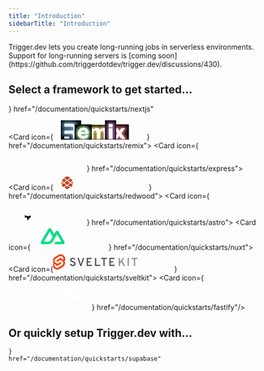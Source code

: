 ```yaml
---
title: "Introduction"
sidebarTitle: "Introduction"
---
```


<Info>
  Trigger.dev lets you create long-running jobs in serverless environments. Support for long-running
  servers is [coming soon](https://github.com/triggerdotdev/trigger.dev/discussions/430).
</Info>

## Select a framework to get started…

<CardGroup cols={3}>
  <Card
    icon={
      <svg width="160" height="38" viewBox="-26 -7 220 45" fill="none" xmlns="http://www.w3.org/2000/svg">
<g clipPath="url(#clip0_5291_19580)">
<path d="M122.318 0.0154419H154.367V5.93096H141.653V37.0517H135.296V5.93096H122.318V0.0154419Z" fill="white"/>
<path d="M69.608 0.0154419V5.93096H43.9181V15.4472H64.5779V21.3627H43.9181V31.1362H69.608V37.0517H37.5612L37.5586 0.0154419H69.608Z" fill="white"/>
<path d="M85.6114 0.0308914H77.2921L107.09 37.0672H115.433L100.533 18.5618L115.41 0.0591477L107.09 0.0720044L96.3674 13.3889L85.6114 0.0308914Z" fill="white"/>
<path d="M94.1482 26.4861L89.9821 21.3061L77.2683 37.0954H85.6114L94.1482 26.4861Z" fill="white"/>
<path fillRule="evenodd" clipRule="evenodd" d="M37.784 37.0517L7.94614 0H0V37.0363H6.35692V7.91648L29.7981 37.0517H37.784Z" fill="white"/>
<path d="M155.796 36.8255C155.331 36.8255 154.935 36.6642 154.603 36.3417C154.271 36.0191 154.107 35.6286 154.112 35.166C154.107 34.7161 154.271 34.3298 154.603 34.0073C154.935 33.6847 155.331 33.5234 155.796 33.5234C156.244 33.5234 156.636 33.6847 156.967 34.0073C157.304 34.3298 157.471 34.7161 157.476 35.166C157.471 35.4716 157.394 35.7517 157.239 36.0021C157.079 36.2568 156.877 36.4563 156.623 36.6006C156.373 36.7491 156.097 36.8255 155.796 36.8255Z" fill="white"/>
<path d="M166.646 21.2232H169.463V32.0761C169.459 33.0735 169.243 33.9266 168.821 34.6439C168.395 35.3612 167.805 35.9087 167.047 36.2949C166.293 36.6769 165.41 36.8722 164.406 36.8722C163.489 36.8722 162.666 36.7066 161.934 36.3841C161.202 36.0615 160.62 35.5777 160.194 34.941C159.763 34.3043 159.552 33.5107 159.552 32.5599H162.373C162.378 32.9759 162.472 33.3366 162.653 33.638C162.834 33.9393 163.084 34.1685 163.403 34.3298C163.725 34.4911 164.096 34.5717 164.514 34.5717C164.966 34.5717 165.354 34.4783 165.668 34.2873C165.982 34.1006 166.224 33.8205 166.392 33.447C166.555 33.0777 166.642 32.6193 166.646 32.0761V21.2232Z" fill="white"/>
<path d="M181.054 25.4676C180.985 24.8097 180.683 24.2961 180.158 23.9311C179.628 23.5619 178.943 23.3793 178.103 23.3793C177.513 23.3793 177.005 23.4685 176.583 23.6425C176.161 23.8208 175.833 24.0584 175.609 24.3598C175.386 24.6611 175.274 25.0049 175.265 25.3912C175.265 25.7138 175.342 25.9939 175.493 26.2273C175.644 26.465 175.846 26.6645 176.109 26.8258C176.367 26.9913 176.656 27.1271 176.971 27.2375C177.289 27.3478 177.608 27.4412 177.927 27.5176L179.395 27.8784C179.986 28.0142 180.559 28.1967 181.105 28.4301C181.652 28.6594 182.148 28.9522 182.583 29.3045C183.018 29.6568 183.363 30.0812 183.617 30.5778C183.871 31.0744 184 31.6558 184 32.3265C184 33.2305 183.767 34.0242 183.298 34.7118C182.828 35.3951 182.152 35.9299 181.265 36.3162C180.382 36.6982 179.314 36.8934 178.056 36.8934C176.841 36.8934 175.782 36.7067 174.89 36.3332C173.994 35.9639 173.296 35.4206 172.792 34.7075C172.288 33.9945 172.017 33.1244 171.978 32.1015H174.77C174.808 32.6363 174.981 33.082 175.274 33.4427C175.571 33.7993 175.958 34.0624 176.432 34.2407C176.91 34.4147 177.444 34.5038 178.034 34.5038C178.65 34.5038 179.193 34.4104 179.662 34.2279C180.128 34.0454 180.494 33.7908 180.757 33.4597C181.024 33.1329 181.157 32.7467 181.162 32.3053C181.157 31.902 181.036 31.5667 180.804 31.3035C180.567 31.0404 180.24 30.8197 179.822 30.6415C179.4 30.4632 178.909 30.3019 178.349 30.1618L176.566 29.7119C175.278 29.3851 174.257 28.8886 173.512 28.2222C172.762 27.5558 172.392 26.673 172.392 25.5652C172.392 24.6569 172.641 23.859 173.146 23.1756C173.645 22.4923 174.33 21.9618 175.196 21.584C176.066 21.202 177.048 21.0152 178.142 21.0152C179.253 21.0152 180.227 21.202 181.067 21.584C181.906 21.9618 182.566 22.4881 183.044 23.1586C183.522 23.8293 183.772 24.5975 183.785 25.4676H181.054Z" fill="white"/>
</g>
<defs>
<clipPath id="clip0_5291_19580">
<rect width="184" height="37.3604" fill="white"/>
</clipPath>
</defs>
</svg>}
    href="/documentation/quickstarts/nextjs"

> </Card>

  <Card icon={<svg width="180" height="38" viewBox="22 0 184 58" fill="none" xmlns="http://www.w3.org/2000/svg">
<g filter="url(#filter0_d_5334_22407)">
<path fillRule="evenodd" clipRule="evenodd" d="M47.4777 45.058C47.8835 50.3106 47.8835 52.7727 47.8835 55.4603H35.8237C35.8237 54.8748 35.8341 54.3393 35.8445 53.7962C35.8771 52.1081 35.9111 50.3479 35.6397 46.7928C35.2811 41.5885 33.0571 40.4319 28.9676 40.4319H25.3444H10V30.9627H29.5415C34.7071 30.9627 37.2898 29.379 37.2898 25.1865C37.2898 21.5001 34.7071 19.2659 29.5415 19.2659H10V10H31.6937C43.3882 10 49.1997 15.5659 49.1997 24.457C49.1997 31.1071 45.1102 35.4441 39.5857 36.167C44.2492 37.1068 46.9754 39.7813 47.4777 45.058Z" fill="#E5F3FF"/>
</g>
<path d="M10 55.4604V48.4012H22.7516C24.8815 48.4012 25.3439 49.9932 25.3439 50.9423V55.4604H10Z" fill="#E5F3FF"/>
<g filter="url(#filter1_d_5334_22407)">
<path d="M192.998 23.7133H181.045L175.606 31.3573L170.309 23.7133H157.498L169.021 39.5059L156.496 55.8753H168.448L174.819 47.1497L181.188 55.8753H194L181.403 39.0011L192.998 23.7133Z" fill="#FFF1F1"/>
</g>
<g filter="url(#filter2_d_5334_22407)">
<path d="M117.711 29.0434C116.351 25.2935 113.416 22.6975 107.762 22.6975C102.966 22.6975 99.5309 24.861 97.8132 28.3943V23.5629H86.2185V55.7246H97.8132V39.9322C97.8132 35.1008 99.1731 31.9279 102.966 31.9279C106.474 31.9279 107.333 34.2354 107.333 38.6343V55.7246H118.927V39.9322C118.927 35.1008 120.215 31.9279 124.08 31.9279C127.588 31.9279 128.375 34.2354 128.375 38.6343V55.7246H139.97V35.5335C139.97 28.827 137.393 22.6975 128.59 22.6975C123.222 22.6975 119.428 25.4377 117.711 29.0434Z" fill="#FFFAEA"/>
</g>
<g filter="url(#filter3_d_5334_22407)">
<path d="M74.1446 43.2432C73.071 45.7671 71.067 46.8487 67.9178 46.8487C64.4107 46.8487 61.5477 44.9738 61.2614 41.0076H83.6637V37.7628C83.6637 29.0372 78.0096 21.6817 67.345 21.6817C57.3964 21.6817 49.9529 28.9651 49.9529 39.1328C49.9529 49.3725 57.2534 55.5742 67.4883 55.5742C75.934 55.5742 81.803 51.464 83.4491 44.1084L74.1446 43.2432ZM61.4047 35.3829C61.8339 32.3542 63.4803 30.0466 67.202 30.0466C70.6375 30.0466 72.4983 32.4984 72.6415 35.3829H61.4047Z" fill="#F1FFF0"/>
</g>
<g filter="url(#filter4_d_5334_22407)">
<path d="M143.762 23.7765V55.9383H155.357V23.7765H143.762ZM143.691 20.7478H155.429V10.5078H143.691V20.7478Z" fill="white"/>
</g>
<defs>
<filter id="filter0_d_5334_22407" x="0" y="0" width="59.1997" height="65.4604" filterUnits="userSpaceOnUse" colorInterpolationFilters="sRGB">
<feFlood floodOpacity="0" result="BackgroundImageFix"/>
<feColorMatrix in="SourceAlpha" type="matrix" values="0 0 0 0 0 0 0 0 0 0 0 0 0 0 0 0 0 0 127 0" result="hardAlpha"/>
<feOffset/>
<feGaussianBlur stdDeviation="5"/>
<feComposite in2="hardAlpha" operator="out"/>
<feColorMatrix type="matrix" values="0 0 0 0 0.203922 0 0 0 0 0.45098 0 0 0 0 0.74902 0 0 0 1 0"/>
<feBlend mode="normal" in2="BackgroundImageFix" result="effect1_dropShadow_5334_22407"/>
<feBlend mode="normal" in="SourceGraphic" in2="effect1_dropShadow_5334_22407" result="shape"/>
</filter>
<filter id="filter1_d_5334_22407" x="146.496" y="13.7133" width="57.5044" height="52.162" filterUnits="userSpaceOnUse" colorInterpolationFilters="sRGB">
<feFlood floodOpacity="0" result="BackgroundImageFix"/>
<feColorMatrix in="SourceAlpha" type="matrix" values="0 0 0 0 0 0 0 0 0 0 0 0 0 0 0 0 0 0 127 0" result="hardAlpha"/>
<feOffset/>
<feGaussianBlur stdDeviation="5"/>
<feComposite in2="hardAlpha" operator="out"/>
<feColorMatrix type="matrix" values="0 0 0 0 0.882353 0 0 0 0 0.180392 0 0 0 0 0.227451 0 0 0 1 0"/>
<feBlend mode="normal" in2="BackgroundImageFix" result="effect1_dropShadow_5334_22407"/>
<feBlend mode="normal" in="SourceGraphic" in2="effect1_dropShadow_5334_22407" result="shape"/>
</filter>
<filter id="filter2_d_5334_22407" x="78.2185" y="14.6975" width="69.7512" height="49.0271" filterUnits="userSpaceOnUse" colorInterpolationFilters="sRGB">
<feFlood floodOpacity="0" result="BackgroundImageFix"/>
<feColorMatrix in="SourceAlpha" type="matrix" values="0 0 0 0 0 0 0 0 0 0 0 0 0 0 0 0 0 0 127 0" result="hardAlpha"/>
<feOffset/>
<feGaussianBlur stdDeviation="4"/>
<feComposite in2="hardAlpha" operator="out"/>
<feColorMatrix type="matrix" values="0 0 0 0 0.937255 0 0 0 0 0.72549 0 0 0 0 0.117647 0 0 0 1 0"/>
<feBlend mode="normal" in2="BackgroundImageFix" result="effect1_dropShadow_5334_22407"/>
<feBlend mode="normal" in="SourceGraphic" in2="effect1_dropShadow_5334_22407" result="shape"/>
</filter>
<filter id="filter3_d_5334_22407" x="41.9529" y="13.6817" width="49.7108" height="49.8926" filterUnits="userSpaceOnUse" colorInterpolationFilters="sRGB">
<feFlood floodOpacity="0" result="BackgroundImageFix"/>
<feColorMatrix in="SourceAlpha" type="matrix" values="0 0 0 0 0 0 0 0 0 0 0 0 0 0 0 0 0 0 127 0" result="hardAlpha"/>
<feOffset/>
<feGaussianBlur stdDeviation="4"/>
<feComposite in2="hardAlpha" operator="out"/>
<feColorMatrix type="matrix" values="0 0 0 0 0.384314 0 0 0 0 0.788235 0 0 0 0 0.372549 0 0 0 1 0"/>
<feBlend mode="normal" in2="BackgroundImageFix" result="effect1_dropShadow_5334_22407"/>
<feBlend mode="normal" in="SourceGraphic" in2="effect1_dropShadow_5334_22407" result="shape"/>
</filter>
<filter id="filter4_d_5334_22407" x="133.691" y="0.507791" width="31.738" height="65.4305" filterUnits="userSpaceOnUse" colorInterpolationFilters="sRGB">
<feFlood floodOpacity="0" result="BackgroundImageFix"/>
<feColorMatrix in="SourceAlpha" type="matrix" values="0 0 0 0 0 0 0 0 0 0 0 0 0 0 0 0 0 0 127 0" result="hardAlpha"/>
<feOffset/>
<feGaussianBlur stdDeviation="5"/>
<feComposite in2="hardAlpha" operator="out"/>
<feColorMatrix type="matrix" values="0 0 0 0 0.596078 0 0 0 0 0.192157 0 0 0 0 0.556863 0 0 0 1 0"/>
<feBlend mode="normal" in2="BackgroundImageFix" result="effect1_dropShadow_5334_22407"/>
<feBlend mode="normal" in="SourceGraphic" in2="effect1_dropShadow_5334_22407" result="shape"/>
</filter>
</defs>
</svg>
} href="/documentation/quickstarts/remix">
  </Card>
  <Card icon={<svg width="150" height="42" viewBox="-30 0 220 30" fill="none" xmlns="http://www.w3.org/2000/svg">
<g clipPath="url(#clip0_5334_22417)">
<path d="M57.283 41.2316V1.22898H59.4528V7.52144C59.709 7.24242 59.9457 6.94604 60.1611 6.63442C61.9733 2.87457 65.7956 0.501664 69.9686 0.548532C74.9158 0.400984 78.936 2.23231 81.2985 6.63442C82.8019 9.3692 83.6291 12.424 83.7113 15.5436C83.7934 18.6633 83.128 21.7574 81.7706 24.5675C79.5696 29.5008 74.1329 31.9535 68.3126 31.0526C66.5013 30.8986 64.7573 30.2934 63.24 29.2922C61.7227 28.291 60.4804 26.9256 59.6264 25.3208V41.2299L57.283 41.2316ZM59.4528 15.3796L59.9389 20.0768C60.7964 25.4233 63.9574 28.5825 68.9201 29.1762C71.2507 29.5593 73.642 29.1224 75.6865 27.9398C77.731 26.7573 79.3021 24.9023 80.132 22.691C82.0623 18.091 81.9199 12.8835 79.7501 8.3911C78.8644 6.4089 77.3575 4.76886 75.4572 3.71882C73.557 2.66879 71.3665 2.26581 69.217 2.5708C67.1993 2.71758 65.2774 3.48911 63.7183 4.77821C62.1592 6.06732 61.0402 7.80999 60.5169 9.76415C60.0548 11.6134 59.6995 13.4878 59.4528 15.3779V15.3796ZM128.015 20.8163C127.686 23.6329 126.346 26.234 124.242 28.1361C122.139 30.0381 119.417 31.1115 116.581 31.1568C107.482 31.615 103.212 25.5725 102.533 18.5996C102.061 14.813 102.676 10.9702 104.305 7.5197C105.44 5.15268 107.298 3.2082 109.611 1.96795C111.924 0.727698 114.572 0.256089 117.172 0.621437C119.642 0.831463 121.985 1.81326 123.867 3.42787C125.749 5.04248 127.076 7.20813 127.66 9.61834C128.122 11.8139 128.462 14.0334 128.678 16.2666H104.781C104.338 22.5886 107.735 27.6712 112.551 28.8967C118.548 30.3722 123.674 27.7736 125.535 22.0713C125.948 20.608 126.701 20.4014 128.031 20.8163H128.015ZM104.764 14.2426H126.139C126.005 7.50755 121.811 2.61246 116.123 2.55691C109.7 2.45276 105.043 7.1517 104.764 14.2426ZM132.433 20.9639H134.528C134.605 22.5074 135.107 23.9998 135.977 25.2769C136.847 26.554 138.053 27.5663 139.462 28.2023C141.23 28.9983 143.156 29.3851 145.094 29.334C147.033 29.2829 148.935 28.7952 150.66 27.9072C151.599 27.4841 152.387 26.7825 152.915 25.8975C153.443 25.0124 153.687 23.9865 153.614 22.9583C153.668 21.9668 153.397 20.9846 152.843 20.1608C152.288 19.3369 151.48 18.7163 150.542 18.3931C148.236 17.5356 145.785 17.0634 143.437 16.31C140.993 15.6143 138.603 14.7405 136.287 13.6959C132.503 11.8489 132.268 4.65555 136.552 2.37812C138.746 1.1403 141.215 0.471475 143.733 0.432664C146.251 0.393854 148.74 0.986293 150.97 2.15593C153.737 3.68348 155.266 6.76808 154.812 9.89781H153.015C153.015 9.81102 152.852 9.73464 152.852 9.64612C152.63 3.91781 147.814 2.12642 142.645 2.62981C141.083 2.8034 139.602 3.27555 138.214 3.97336C137.379 4.35459 136.683 4.98585 136.223 5.7798C135.763 6.57375 135.56 7.49112 135.644 8.40498C135.646 9.31953 135.931 10.2111 136.46 10.9571C136.989 11.7031 137.736 12.2669 138.599 12.571C140.855 13.399 143.251 13.9302 145.586 14.5794L151.227 16.0549C152.509 16.4758 153.634 17.2759 154.451 18.3496C155.269 19.4233 155.742 20.7198 155.806 22.0679C156.258 25.0969 154.713 28.0739 151.981 29.4539C147.047 32.2451 138.922 31.5074 135.302 27.9784C133.45 26.1159 132.418 23.5867 132.438 20.9621L132.433 20.9639ZM182.391 9.89955H180.426C180.426 9.63396 180.322 9.37879 180.292 9.1757C180.261 7.70278 179.724 6.28543 178.772 5.16127C177.82 4.03711 176.51 3.2745 175.062 3.00129C172.331 2.21802 169.418 2.35837 166.775 3.40053C165.73 3.69961 164.81 4.32893 164.152 5.19438C163.495 6.05983 163.135 7.11492 163.126 8.20189C163.089 9.26919 163.421 10.3167 164.067 11.1672C164.713 12.0177 165.633 12.6191 166.671 12.8696L175.652 15.1748C176.624 15.4077 177.58 15.6987 178.516 16.0462C181.381 17.0877 183.325 19.747 183.412 22.7865C183.454 24.2743 183.046 25.7402 182.241 26.9918C181.435 28.2434 180.27 29.2221 178.898 29.7993C176.814 30.7462 174.554 31.2472 172.265 31.2702C169.976 31.2933 167.707 30.8378 165.603 29.933C163.874 29.1872 162.414 27.9294 161.421 26.3289C160.428 24.7284 159.949 22.8621 160.049 20.9812H161.969C162.691 24.4616 165.081 27.3605 168.36 28.7318C171.639 30.1031 175.383 29.7663 178.365 27.8361C179.26 27.3708 180.003 26.6588 180.506 25.7845C181.008 24.9102 181.25 23.9102 181.202 22.9028C181.246 21.9105 180.966 20.9308 180.403 20.1123C179.841 19.2937 179.027 18.681 178.084 18.367C175.779 17.5095 173.328 17.053 170.979 16.284C168.522 15.5989 166.118 14.7351 163.786 13.6993C160.092 11.8819 159.797 4.74755 164.008 2.47185C166.229 1.18209 168.746 0.489192 171.314 0.460598C173.882 0.432004 176.413 1.06869 178.662 2.30868C179.949 3.07637 180.984 4.20152 181.642 5.54711C182.301 6.8927 182.553 8.40067 182.37 9.8874L182.391 9.89955ZM53.7124 30.4346C52.9389 30.7271 52.0851 30.7263 51.3122 30.4325C50.5392 30.1386 49.9006 29.5719 49.5168 28.8394L41.8791 18.2768L40.7716 16.8013L31.9084 28.855C31.5471 29.556 30.9431 30.1015 30.209 30.3897C29.4749 30.6778 28.661 30.6889 27.9194 30.4208L39.3378 15.1019L28.7144 1.26023C30.2906 0.690871 32.0472 1.30883 32.9239 2.7357L40.8393 13.4285L48.8017 2.77736C49.1656 2.08838 49.7701 1.55719 50.5001 1.28482C51.2302 1.01245 52.0349 1.01791 52.7611 1.30016L48.6385 6.76981L43.0543 14.0378C42.8993 14.1762 42.7753 14.3458 42.6904 14.5355C42.6055 14.7251 42.5616 14.9306 42.5616 15.1383C42.5616 15.3461 42.6055 15.5516 42.6904 15.7412C42.7753 15.9309 42.8993 16.1005 43.0543 16.2389L53.6898 30.4346H53.7124ZM102.195 1.11268V3.1957C100.701 3.0977 99.2025 3.31407 97.7972 3.83084C96.3919 4.3476 95.1106 5.15329 94.0359 6.19589C92.9613 7.23848 92.1172 8.49483 91.5581 9.88383C90.999 11.2728 90.7374 12.7636 90.7901 14.26C90.7901 19.125 90.7901 23.99 90.7901 28.855V30.5093H88.6776V1.24287H90.7606V7.24023C93.3158 2.86589 97.2596 1.24287 102.209 1.12483L102.195 1.11268ZM0.578042 14.9109L1.50846 10.3162C4.06363 1.23072 14.4787 -2.54996 21.6443 3.07767C25.8399 6.37231 26.8866 11.04 26.6817 16.2996H3.04468C2.6628 25.694 9.44129 31.3668 18.1119 28.4714C20.9691 27.4299 23.1198 25.0552 23.828 22.1043C24.2863 20.6288 25.0431 20.3754 26.4283 20.8024C26.1973 22.601 25.5615 24.3238 24.5687 25.8412C23.5759 27.3586 22.252 28.6312 20.6965 29.5632C18.1267 30.9687 15.1783 31.5255 12.2729 31.1542C9.36751 30.7829 6.65392 29.5024 4.52015 27.4959C2.40936 25.1229 1.13525 22.1234 0.887023 18.9555C0.887023 18.4347 0.713438 17.9487 0.591929 17.48C0.580356 16.604 0.57457 15.7476 0.57457 14.9109H0.578042ZM3.07419 14.2756H24.4494C24.3158 7.46589 20.0178 2.63502 14.286 2.58989C7.90506 2.5031 3.33978 7.22808 3.05857 14.2461L3.07419 14.2756Z" fill="white"/>
</g>
<defs>
<clipPath id="clip0_5334_22417">
<rect width="184" height="41.6604" fill="white"/>
</clipPath>
</defs>
</svg>
} href="/documentation/quickstarts/express">
  </Card>
  <Card icon={<svg width="184" height="34" viewBox="0 -6 184 40" fill="none" xmlns="http://www.w3.org/2000/svg">
<g clipPath="url(#clip0_5336_22419)">
<path fillRule="evenodd" clipRule="evenodd" d="M14.2919 1.20543C13.0487 1.83372 10.4288 3.0562 9.00971 4.03185C7.59067 5.0075 7.76659 5.91672 7.14548 6.54502C6.52437 7.17331 4.65924 8.74314 3.41701 9.68469C2.17389 10.6271 2.48445 13.1403 2.17389 14.0827C1.86333 15.0243 1.24222 17.2224 0.931665 18.1648C0.620212 19.1073 1.55278 20.3639 2.17389 21.6205C2.7959 22.8761 4.34868 26.3309 4.97069 27.5865C5.5918 28.8431 7.45693 28.2148 9.00971 29.4714C10.5625 30.728 12.7382 32.2987 14.2919 33.2403C15.8446 34.1827 16.4667 34.1827 18.0203 33.2403C19.5731 32.2978 21.7488 30.7271 23.3025 29.4705C24.8553 28.2148 26.7204 28.8431 27.3415 27.5865C27.9626 26.33 29.5163 22.8761 30.1383 21.6196C30.7594 20.363 31.6911 19.1064 31.3805 18.1648C31.07 17.2224 30.4489 15.0234 30.1383 14.0818C29.8277 13.1394 30.1383 10.6271 28.8952 9.68469C27.6521 8.74225 26.2097 7.54311 25.1667 6.54412C24.1237 5.54513 24.5456 4.97339 23.3025 4.03095C22.0594 3.08941 19.2635 1.83372 18.0203 1.20543C16.7772 0.577134 15.5341 0.577134 14.2919 1.20543Z" fill="white"/>
<path fillRule="evenodd" clipRule="evenodd" d="M9.90369 6.65452L15.719 10.6442C15.8498 10.732 16.0031 10.7803 16.1606 10.7833C16.3183 10.7819 16.4721 10.7334 16.6022 10.6442L22.422 6.64105C22.5336 6.56057 22.6226 6.45263 22.6804 6.32767C22.7381 6.20271 22.7626 6.06497 22.7515 5.92778C22.7404 5.79058 22.6941 5.65857 22.617 5.54452C22.5399 5.43047 22.4347 5.33824 22.3116 5.27676L16.4963 2.38302C16.3876 2.32989 16.2681 2.30228 16.1471 2.30228C16.0261 2.30228 15.9067 2.32989 15.798 2.38302L9.99973 5.27676C9.87423 5.33838 9.7671 5.43186 9.68905 5.54785C9.611 5.66384 9.56475 5.79829 9.55494 5.93775C9.54513 6.07722 9.57209 6.21682 9.63313 6.3426C9.69418 6.46838 9.78716 6.57593 9.90279 6.65452H9.90369ZM18.1361 11.8963C18.136 12.0263 18.1673 12.1544 18.2273 12.2697C18.2873 12.385 18.3743 12.4841 18.4808 12.5587L23.1427 15.7612C23.2874 15.8616 23.4618 15.91 23.6375 15.8986C23.8132 15.8872 23.9798 15.8166 24.1103 15.6983L28.021 12.1826C28.1073 12.1049 28.1758 12.0093 28.2215 11.9024C28.2672 11.7956 28.2891 11.6801 28.2857 11.5639C28.2823 11.4478 28.2536 11.3338 28.2017 11.2298C28.1498 11.1258 28.0759 11.0344 27.9851 10.9619L24.2512 7.96047C24.1195 7.85511 23.9575 7.79477 23.789 7.7883C23.6205 7.78184 23.4544 7.8296 23.315 7.92457L18.4808 11.2482C18.3761 11.3214 18.2903 11.4184 18.2304 11.5312C18.1705 11.6441 18.1382 11.7686 18.1361 11.8963ZM6.54053 16.253C6.72902 16.4236 6.82596 16.6749 6.80082 16.9289C6.78911 17.0545 6.74726 17.1754 6.67881 17.2813C6.61037 17.3873 6.51736 17.4751 6.40769 17.5374L3.62436 19.215C3.34162 19.3837 2.98529 19.3595 2.72859 19.1531C2.47189 18.9466 2.36687 18.6011 2.4665 18.2842L3.496 15.0279C3.53514 14.9015 3.60536 14.787 3.70023 14.6948C3.7951 14.6025 3.91159 14.5356 4.03903 14.5001C4.16599 14.4629 4.30046 14.4594 4.4292 14.4899C4.55793 14.5204 4.6765 14.584 4.77323 14.6742L6.54053 16.253ZM21.6402 16.5941L16.6067 13.1313C16.4763 13.043 16.3225 12.9958 16.1651 12.9958C16.0076 12.9958 15.8538 13.043 15.7235 13.1313L10.69 16.5932C10.5908 16.6626 10.5084 16.7532 10.4488 16.8585C10.3891 16.9638 10.3538 17.0811 10.3453 17.2018C10.3386 17.3234 10.3589 17.4451 10.4047 17.558C10.4505 17.671 10.5206 17.7724 10.6101 17.8552L15.6391 22.3771C15.7834 22.5072 15.9708 22.5792 16.1651 22.5792C16.3594 22.5792 16.5468 22.5072 16.691 22.3771L21.7192 17.8543C21.8088 17.7721 21.8787 17.6707 21.9238 17.5577C21.9689 17.4448 21.9879 17.3231 21.9795 17.2018C21.973 17.0812 21.939 16.9637 21.8802 16.8583C21.8214 16.7528 21.7393 16.6621 21.6402 16.5932V16.5941ZM8.21538 15.6983L4.3083 12.1826C4.2212 12.1029 4.15237 12.0054 4.10651 11.8966C4.06065 11.7879 4.03886 11.6705 4.04262 11.5525C4.04447 11.4362 4.07199 11.3218 4.12319 11.2174C4.17439 11.1129 4.24802 11.0211 4.33881 10.9484L8.07267 7.92905C8.20536 7.82364 8.36822 7.76332 8.53756 7.75686C8.7069 7.7504 8.87388 7.79815 9.01421 7.89315L13.844 11.2168C14.0684 11.3649 14.203 11.6171 14.203 11.8882C14.203 12.1593 14.0684 12.4106 13.844 12.5587L9.18654 15.7612C8.88586 15.9676 8.48734 15.9407 8.21538 15.6983ZM28.2732 20.7489L24.2961 18.356C24.1524 18.2689 23.9844 18.2306 23.8171 18.2467C23.6499 18.2629 23.4923 18.3327 23.368 18.4458L18.5068 22.8061C18.406 22.8972 18.3299 23.0122 18.2855 23.1405C18.2411 23.2689 18.2298 23.4064 18.2527 23.5402C18.2756 23.6741 18.332 23.8 18.4166 23.9063C18.5012 24.0125 18.6113 24.0957 18.7366 24.148L25.48 26.8945C25.6703 26.9702 25.8825 26.9691 26.0721 26.8914C26.2616 26.8137 26.4136 26.6655 26.496 26.478L28.5873 21.773C28.6695 21.5935 28.6829 21.39 28.625 21.2012C28.5671 21.0125 28.4419 20.8515 28.2732 20.7489ZM28.8252 15.0279L29.8547 18.2842H29.8457C29.8832 18.4043 29.8922 18.5315 29.872 18.6557C29.8517 18.7799 29.8028 18.8976 29.729 18.9996C29.6138 19.1591 29.443 19.2698 29.2503 19.3096C29.0576 19.3495 28.8569 19.3157 28.6878 19.215L25.9 17.5365C25.7926 17.4731 25.7019 17.3848 25.6357 17.2791C25.5695 17.1734 25.5296 17.0533 25.5195 16.9289C25.5064 16.8037 25.5232 16.6772 25.5684 16.5597C25.6136 16.4422 25.6861 16.3371 25.7797 16.253L27.5479 14.6697C27.7481 14.4902 28.0237 14.4247 28.2813 14.4956C28.4088 14.5325 28.5252 14.6005 28.6202 14.6933C28.7151 14.7862 28.7855 14.9011 28.8252 15.0279ZM14.0738 23.5394C14.0973 23.4059 14.0866 23.2686 14.0426 23.1404C13.9987 23.0121 13.9229 22.8971 13.8224 22.8061L8.96215 18.4449C8.83782 18.3318 8.68028 18.262 8.51302 18.2458C8.34576 18.2297 8.17776 18.268 8.03407 18.3551L4.05788 20.7489C3.8909 20.852 3.76674 21.0119 3.70821 21.1992C3.64967 21.3866 3.66069 21.5887 3.73924 21.7685L5.83325 26.4745C5.91515 26.6626 6.06728 26.8114 6.25724 26.889C6.4472 26.9666 6.65996 26.967 6.85019 26.89L13.5891 24.1435C13.7145 24.0924 13.8249 24.0102 13.9098 23.9047C13.9948 23.7992 14.0515 23.6738 14.0747 23.5403L14.0738 23.5394ZM16.4604 24.8813L21.8691 27.0821C21.9995 27.1388 22.1124 27.2292 22.1962 27.344C22.28 27.4589 22.3316 27.5941 22.3457 27.7355C22.3627 27.8787 22.3405 28.0239 22.2813 28.1554C22.2222 28.287 22.1284 28.4 22.01 28.4823L16.5977 32.2619C16.4682 32.3537 16.3139 32.4038 16.1552 32.4055C15.997 32.4028 15.8432 32.3528 15.7136 32.2619L10.3049 28.4832C10.1859 28.4012 10.0914 28.2886 10.0313 28.1572C9.9712 28.0258 9.94784 27.8806 9.96367 27.737C9.97951 27.5934 10.0339 27.4567 10.1212 27.3416C10.2085 27.2264 10.3253 27.1371 10.4593 27.083L15.868 24.8822C16.0581 24.8059 16.2703 24.805 16.4604 24.8813Z" fill="#BF4722"/>
<mask id="mask0_5336_22419" maskUnits="userSpaceOnUse" x="39" y="6" width="145" height="29">
<path d="M39.4927 6.26048H184V34.0849H39.4927V6.26048Z" fill="white"/>
</mask>
<g mask="url(#mask0_5336_22419)">
<path d="M43.8692 16.6085H45.2802C46.6642 16.6085 47.6856 16.3805 48.3435 15.9263C49.0023 15.4713 49.3317 14.7559 49.3317 13.7811C49.3317 12.8154 48.9934 12.1287 48.3157 11.7203C47.647 11.3111 46.6076 11.1073 45.1958 11.1073H43.8692V16.6085ZM43.8692 20.1179V27.9303H39.4927V7.57002H45.5063C48.3112 7.57002 50.3864 8.07625 51.7318 9.0878C53.0782 10.0904 53.7504 11.618 53.7504 13.6698C53.7504 14.8672 53.4165 15.9353 52.7479 16.8732C52.0801 17.8013 51.134 18.5301 49.9116 19.0597C53.0171 23.6373 55.0402 26.5938 55.9809 27.9303H51.1251L46.1975 20.1179H43.8692Z" fill="white"/>
<path d="M62.3069 15.0907C61.3941 15.0907 60.6787 15.3779 60.1617 15.9541C59.6429 16.5196 59.3467 17.3274 59.2713 18.3776H65.3137C65.2949 17.3274 65.0175 16.5196 64.4808 15.9541C63.944 15.3779 63.2197 15.0907 62.3069 15.0907ZM62.9136 28.2094C60.3735 28.2094 58.3872 27.5183 56.9565 26.1343C55.5258 24.7511 54.8114 22.7918 54.8114 20.257C54.8114 17.6478 55.4693 15.6337 56.7869 14.2129C58.1144 12.7831 59.9445 12.0677 62.2782 12.0677C64.5086 12.0677 66.2454 12.6951 67.4876 13.9481C68.7298 15.202 69.3509 16.9334 69.3509 19.1432V21.204H59.1726C59.2202 22.4112 59.5819 23.3536 60.2596 24.0313C60.9372 24.709 61.8877 25.0482 63.1111 25.0482C64.0625 25.0482 64.9601 24.9504 65.8074 24.7556C66.7219 24.537 67.6114 24.2241 68.4615 23.8222V27.109C67.7084 27.4806 66.9042 27.7544 66.047 27.9303C65.1916 28.1161 64.1469 28.2094 62.9136 28.2094ZM76.693 28.2094C74.8386 28.2094 73.381 27.4995 72.3165 26.0786C71.2627 24.6578 70.7359 22.6894 70.7359 20.1736C70.7359 17.62 71.2717 15.6337 72.3452 14.2138C73.4268 12.7831 74.914 12.0686 76.8061 12.0686C78.7915 12.0686 80.3066 12.8297 81.3513 14.352H81.4923C81.2768 13.1914 81.1682 12.1566 81.1682 11.2464V6.26048H85.4873V27.9303H82.1843L81.3513 25.9108H81.1682C80.1899 27.4429 78.6972 28.2094 76.693 28.2094ZM78.2036 24.8256C79.304 24.8256 80.1091 24.5097 80.618 23.8778C81.135 23.2468 81.4169 22.1742 81.4644 20.661V20.2014C81.4644 18.5301 81.2005 17.3328 80.6737 16.6085C80.1558 15.8841 79.3094 15.5224 78.1327 15.5224C77.1723 15.5224 76.4246 15.9263 75.8888 16.7341C75.361 17.533 75.0971 18.6971 75.0971 20.2292C75.0971 21.7614 75.3664 22.9129 75.9022 23.683C76.439 24.4442 77.2055 24.8256 78.2036 24.8256ZM101.808 27.9303L100.593 22.4857L98.9561 15.6059H98.8574L95.9771 27.9303H91.3466L86.8579 12.3603H91.1491L92.9703 19.2545C93.262 20.4895 93.5582 22.1931 93.8597 24.3652H93.9441C93.9818 23.6597 94.147 22.5413 94.4387 21.0092L94.664 19.8253L96.6126 12.3603H101.355L103.205 19.8253L103.374 20.731C103.553 21.593 103.699 22.4616 103.812 23.3348C103.877 23.762 103.915 24.1058 103.925 24.3652H104.009C104.095 23.6974 104.245 22.7828 104.462 21.6222C104.603 20.8303 104.758 20.0409 104.928 19.2545L106.819 12.3612H111.04L106.494 27.9312L101.808 27.9303ZM115.869 20.1179C115.869 21.659 116.123 22.8241 116.631 23.613C117.149 24.4029 117.986 24.7978 119.144 24.7978C120.292 24.7978 121.115 24.4074 121.614 23.6274C122.122 22.8375 122.376 21.668 122.376 20.1179C122.376 18.5768 122.122 17.4208 121.614 16.6498C121.106 15.8796 120.273 15.4946 119.115 15.4946C117.967 15.4946 117.139 15.8796 116.631 16.6498C116.123 17.4118 115.869 18.5669 115.869 20.1179ZM126.78 20.1179C126.78 22.6526 126.104 24.6345 124.748 26.0643C123.393 27.4941 121.506 28.2094 119.087 28.2094C117.572 28.2094 116.236 27.8845 115.078 27.2347C113.921 26.575 113.032 25.6325 112.411 24.4074C111.789 23.1813 111.479 21.7515 111.479 20.117C111.479 17.5742 112.151 15.596 113.497 14.185C114.843 12.7741 116.735 12.0686 119.172 12.0686C120.687 12.0686 122.023 12.3935 123.181 13.0434C124.339 13.6932 125.228 14.6258 125.849 15.8419C126.47 17.059 126.78 18.4835 126.78 20.1179ZM132.612 20.1179C132.612 21.659 132.866 22.8241 133.375 23.613C133.892 24.4029 134.73 24.7978 135.887 24.7978C137.035 24.7978 137.859 24.4074 138.357 23.6274C138.866 22.8375 139.12 21.668 139.12 20.1179C139.12 18.5768 138.866 17.4208 138.357 16.6498C137.849 15.8796 137.016 15.4946 135.859 15.4946C134.71 15.4946 133.883 15.8796 133.375 16.6498C132.866 17.4118 132.612 18.5669 132.612 20.1179ZM143.524 20.1179C143.524 22.6526 142.847 24.6345 141.492 26.0643C140.136 27.4941 138.25 28.2094 135.831 28.2094C134.316 28.2094 132.979 27.8845 131.822 27.2347C130.664 26.575 129.775 25.6325 129.154 24.4074C128.533 23.1813 128.222 21.7515 128.222 20.117C128.222 17.5742 128.895 15.596 130.241 14.185C131.587 12.7741 133.478 12.0686 135.916 12.0686C137.431 12.0686 138.767 12.3935 139.924 13.0434C141.082 13.6932 141.972 14.6258 142.593 15.8419C143.214 17.059 143.524 18.4835 143.524 20.1179ZM150.922 28.2094C149.069 28.2094 147.61 27.4995 146.547 26.0786C145.492 24.6578 144.965 22.6894 144.965 20.1736C144.965 17.62 145.502 15.6337 146.574 14.2138C147.657 12.7831 149.144 12.0686 151.035 12.0686C153.022 12.0686 154.537 12.8297 155.581 14.352H155.722C155.506 13.1914 155.397 12.1566 155.397 11.2464V6.26048H159.717V27.9303H156.413L155.581 25.9108H155.397C154.419 27.4429 152.927 28.2094 150.922 28.2094ZM152.433 24.8256C153.534 24.8256 154.339 24.5097 154.847 23.8778C155.364 23.2468 155.647 22.1742 155.694 20.661V20.2014C155.694 18.5301 155.431 17.3328 154.904 16.6085C154.386 15.8841 153.539 15.5224 152.363 15.5224C151.402 15.5224 150.655 15.9263 150.118 16.7341C149.591 17.533 149.327 18.6971 149.327 20.2292C149.327 21.7614 149.596 22.9129 150.132 23.683C150.668 24.4442 151.436 24.8256 152.433 24.8256Z" fill="white"/>
<path d="M161.243 33.9188C160.255 33.9188 159.393 33.8174 158.66 33.6137V30.0198C159.412 30.2056 160.1 30.2981 160.721 30.2981C161.68 30.2981 162.368 30.0019 162.782 29.4068C163.196 28.8225 163.403 27.9025 163.403 26.6495V7.57003H167.779V26.6217C167.779 28.9984 167.228 30.8088 166.128 32.0528C165.026 33.2968 163.398 33.9188 161.243 33.9188ZM184 22.2766C184 24.1148 183.327 25.5634 181.981 26.6208C180.645 27.6799 178.782 28.2094 176.391 28.2094C174.189 28.2094 172.241 27.8002 170.546 26.9834V22.9731C171.939 23.5852 173.116 24.0169 174.076 24.2683C175.045 24.5187 175.93 24.6443 176.73 24.6443C177.689 24.6443 178.423 24.463 178.932 24.1004C179.449 23.7387 179.709 23.2002 179.709 22.4848C179.709 22.0863 179.596 21.7335 179.369 21.4266C179.143 21.1115 178.809 20.8091 178.367 20.5218C177.934 20.2346 177.045 19.7742 175.699 19.1432C174.438 18.558 173.492 17.9961 172.862 17.4576C172.243 16.9334 171.73 16.295 171.352 15.5772C170.975 14.8627 170.787 14.0271 170.787 13.0712C170.787 11.2698 171.403 9.85342 172.636 8.82302C173.878 7.79262 175.591 7.27742 177.775 7.27742C178.847 7.27742 179.869 7.40308 180.838 7.6535C181.816 7.90482 182.838 8.25666 183.901 8.71262L182.489 12.0677C181.388 11.6225 180.475 11.3111 179.751 11.1342C179.058 10.9609 178.347 10.8723 177.634 10.8704C176.805 10.8704 176.17 11.0606 175.727 11.4412C175.286 11.8218 175.064 12.319 175.064 12.9312C175.064 13.3126 175.154 13.6465 175.332 13.9346C175.511 14.2129 175.794 14.4866 176.18 14.7559C176.574 15.0162 177.502 15.4892 178.96 16.1767C180.889 17.086 182.212 18.0006 182.927 18.9197C183.642 19.8298 184 20.9482 184 22.2766Z" fill="white"/>
</g>
</g>
<defs>
<clipPath id="clip0_5336_22419">
<rect width="184" height="34.1073" fill="white"/>
</clipPath>
</defs>
</svg>
} href="/documentation/quickstarts/redwood">
  </Card>
  <Card icon={<svg width="150" height="49" viewBox="-38 0 226 49" fill="none" xmlns="http://www.w3.org/2000/svg">
<g clipPath="url(#clip0_5336_22429)">
<mask id="mask0_5336_22429" maskUnits="userSpaceOnUse" x="0" y="0" width="184" height="49">
<path d="M184 0H0V48.4533H184V0Z" fill="white"/>
</mask>
<g mask="url(#mask0_5336_22429)">
<path d="M12.4424 40.9986C10.2625 39.0108 9.62608 34.8341 10.5343 31.8083C12.1092 33.716 14.2912 34.3203 16.5514 34.6615C20.0406 35.1879 23.4674 34.991 26.7087 33.4002C27.0795 33.218 27.4221 32.9759 27.8273 32.7306C28.1315 33.6107 28.2106 34.4993 28.1044 35.4037C27.8461 37.6063 26.7472 39.3077 24.9995 40.5974C24.3006 41.1133 23.5611 41.5744 22.8393 42.0609C20.6218 43.5559 20.0219 45.3089 20.8551 47.8589C20.8749 47.921 20.8926 47.9831 20.9374 48.1347C19.8053 47.6293 18.9783 46.8934 18.3481 45.9258C17.6825 44.9046 17.3659 43.7749 17.3492 42.5525C17.3409 41.9577 17.3409 41.3576 17.2607 40.7711C17.0649 39.3413 16.3921 38.7013 15.1245 38.6644C13.8236 38.6265 12.7945 39.4287 12.5216 40.6921C12.5008 40.789 12.4706 40.8849 12.4404 40.9975L12.4424 40.9986Z" fill="url(#paint0_linear_5336_22429)"/>
<path d="M0 31.3041C0 31.3041 6.45527 28.1673 12.9286 28.1673L17.8093 13.1001C17.992 12.3714 18.5256 11.8762 19.1278 11.8762C19.7302 11.8762 20.2637 12.3714 20.4464 13.1001L25.3271 28.1673C32.9938 28.1673 38.2557 31.3041 38.2557 31.3041C38.2557 31.3041 27.2909 1.50808 27.2694 1.44829C26.9547 0.567361 26.4234 0 25.7072 0H12.5496C11.8333 0 11.3235 0.567361 10.9874 1.44829C10.9637 1.50695 0 31.3041 0 31.3041Z" fill="white"/>
<path d="M68.0598 26.9653C68.0598 29.6056 64.7674 31.1825 60.2089 31.1825C57.2422 31.1825 56.1929 30.4491 56.1929 28.9089C56.1929 27.2954 57.4954 26.5253 60.4622 26.5253C63.1396 26.5253 65.4188 26.5619 68.0598 26.892V26.9653ZM68.096 23.7016C66.4682 23.3349 64.0081 23.1149 61.0773 23.1149C52.5388 23.1149 48.5228 25.1318 48.5228 29.8257C48.5228 34.7029 51.2725 36.5731 57.6402 36.5731C63.031 36.5731 66.6853 35.2163 68.0236 31.8792H68.2407C68.2045 32.6859 68.1683 33.4927 68.1683 34.1161C68.1683 35.8396 68.4578 35.9864 69.8691 35.9864H76.5262C76.1644 34.9596 75.9472 32.0626 75.9472 29.5689C75.9472 26.892 76.0558 24.8751 76.0558 22.1615C76.0558 16.6241 72.7272 13.1037 62.3073 13.1037C57.821 13.1037 52.8282 13.8738 49.0293 15.0106C49.3911 16.5141 49.8977 19.5578 50.1509 21.538C53.4433 19.9979 58.1105 19.3378 61.7283 19.3378C66.7215 19.3378 68.096 20.4745 68.096 22.7848V23.7016Z" fill="white"/>
<path d="M86.3622 28.5055C85.4576 28.6155 84.2278 28.6155 82.9613 28.6155C81.6224 28.6155 80.3927 28.5788 79.5604 28.4688C79.5604 28.7622 79.5242 29.0922 79.5242 29.3856C79.5242 33.9695 82.5271 36.6464 93.0917 36.6464C103.041 36.6464 106.261 34.0062 106.261 29.3489C106.261 24.9484 104.127 22.7848 94.6833 22.3081C87.3393 21.9781 86.6879 21.1713 86.6879 20.2545C86.6879 19.1911 87.6288 18.641 92.5489 18.641C97.6506 18.641 99.0251 19.3378 99.0251 20.8046V21.1346C99.7489 21.098 101.052 21.0613 102.39 21.0613C103.656 21.0613 105.031 21.098 105.827 21.1713C105.827 20.8413 105.863 20.5479 105.863 20.2912C105.863 14.9006 101.377 13.1404 92.6937 13.1404C82.9251 13.1404 79.6327 15.524 79.6327 20.1812C79.6327 24.3617 82.2738 26.9653 91.6443 27.3687C98.5547 27.5887 99.3146 28.3588 99.3146 29.4223C99.3146 30.559 98.1928 31.0725 93.345 31.0725C87.7735 31.0725 86.3622 30.3024 86.3622 28.7255V28.5055Z" fill="white"/>
<path d="M118.203 9.17995C115.562 11.6369 110.822 14.0939 108.181 14.7539C108.217 16.1107 108.217 18.6044 108.217 19.9612L110.641 19.9979C110.605 22.6015 110.569 25.7552 110.569 27.8454C110.569 32.7226 113.137 36.3897 121.133 36.3897C124.498 36.3897 126.741 36.023 129.527 35.4363C129.237 33.6394 128.912 30.8891 128.804 28.7988C127.139 29.3489 125.041 29.6423 122.725 29.6423C119.505 29.6423 118.203 28.7622 118.203 26.2319C118.203 24.0316 118.203 21.9781 118.239 20.0712C122.364 20.1078 126.488 20.1812 128.912 20.2545C128.876 18.3477 128.948 15.5973 129.057 13.7638C125.547 13.8371 121.604 13.8738 118.348 13.8738C118.384 12.2603 118.42 10.7201 118.456 9.17995H118.203Z" fill="white"/>
<path d="M139.812 18.861C139.848 16.9541 139.884 15.3406 139.92 13.7638H132.648C132.757 16.9175 132.757 20.1445 132.757 24.8751C132.757 29.6056 132.72 32.8693 132.648 35.9864H140.969C140.824 33.7861 140.788 30.0823 140.788 26.9286C140.788 21.9414 142.815 20.5112 147.409 20.5112C149.544 20.5112 151.063 20.768 152.402 21.2446C152.438 19.3745 152.8 15.744 153.017 14.1305C151.642 13.7271 150.123 13.4705 148.278 13.4705C144.334 13.4338 141.44 15.0473 140.101 18.8977L139.812 18.861Z" fill="white"/>
<path d="M176.038 24.7284C176.038 28.7255 173.143 30.5957 168.584 30.5957C164.062 30.5957 161.167 28.8355 161.167 24.7284C161.167 20.6213 164.098 19.0811 168.584 19.0811C173.107 19.0811 176.038 20.7313 176.038 24.7284ZM183.599 24.5451C183.599 16.5875 177.376 13.0304 168.584 13.0304C159.757 13.0304 153.75 16.5875 153.75 24.5451C153.75 32.4659 159.359 36.7198 168.548 36.7198C177.81 36.7198 183.599 32.4659 183.599 24.5451Z" fill="white"/>
</g>
</g>
<defs>
<linearGradient id="paint0_linear_5336_22429" x1="10.1338" y1="48.1347" x2="31.1641" y2="38.1736" gradientUnits="userSpaceOnUse">
<stop stopColor="#D83333"/>
<stop offset="1" stopColor="#F041FF"/>
</linearGradient>
<clipPath id="clip0_5336_22429">
<rect width="184" height="48.4533" fill="white"/>
</clipPath>
</defs>
</svg>
} href="/documentation/quickstarts/astro">
  </Card>
  <Card icon={<svg width="150" height="46" viewBox="-30 0 220 58" fill="none" xmlns="http://www.w3.org/2000/svg">
<g clipPath="url(#clip0_5336_22448)">
<path d="M38.7097 46H64.3598C65.1746 46 65.9748 45.7875 66.6805 45.3838C67.3846 44.9814 67.9704 44.4006 68.379 43.7C68.7859 43.0017 69.0002 42.208 69 41.3998C68.9994 40.5916 68.7844 39.7981 68.3769 39.1002L51.1511 9.52867C50.7425 8.82816 50.1568 8.24752 49.4528 7.84507C48.7462 7.44109 47.9464 7.22869 47.1325 7.2289C46.3181 7.2289 45.5179 7.44165 44.8125 7.8453C44.1084 8.24768 43.5227 8.82834 43.1142 9.5289L38.7097 17.095L30.0978 2.29954C29.6891 1.59892 29.1031 1.01826 28.3988 0.61594C27.6921 0.212089 26.8922 -0.000228035 26.0783 1.8379e-07C25.2637 1.8379e-07 24.4633 0.21252 23.7576 0.61617C23.0534 1.01847 22.4674 1.59904 22.0586 2.29954L0.623071 39.1C0.215509 39.7979 0.000499188 40.5915 7.38785e-07 41.3998C-0.000459261 42.2073 0.213901 43.0006 0.621001 43.7C1.0296 44.4006 1.61541 44.9813 2.31955 45.3838C3.02626 45.7878 3.82623 46.0002 4.64025 46H20.7412C27.1207 46 31.8253 43.2228 35.0624 37.8044L42.9217 24.3144L47.1314 17.095L59.7653 38.7805H42.9217L38.7097 46ZM20.4787 38.7732L9.24232 38.7706L26.0857 9.85826L34.4901 24.3144L28.8629 33.9768C26.7131 37.4923 24.271 38.7732 20.4787 38.7732Z" fill="#00DC82"/>
<path d="M86.71 46C86.954 46 87.188 45.9031 87.3605 45.7305C87.5331 45.558 87.63 45.324 87.63 45.08V23.69C87.63 23.69 88.8361 25.5958 91.08 29.44L99.9826 44.841C100.394 45.5584 101.152 46 101.972 46H108.1V11.5H101.89C101.646 11.5 101.412 11.5969 101.239 11.7695C101.067 11.942 100.97 12.176 100.97 12.42V34.04L97.06 27.14L88.6448 12.6546C88.2326 11.9398 87.4761 11.5 86.6578 11.5H80.5V46H86.71ZM155.527 33.0871L163.427 21.16H157.509C157.128 21.1607 156.754 21.2561 156.419 21.4377C156.084 21.6193 155.8 21.8813 155.592 22.2001L151.974 27.715L148.356 22.2001C148.148 21.8813 147.864 21.6193 147.529 21.4377C147.195 21.2561 146.82 21.1607 146.439 21.16H140.568L148.468 33.0379L139.961 46H145.703C146.08 45.9993 146.452 45.9054 146.785 45.7265C147.117 45.5477 147.401 45.2894 147.609 44.9747L152.021 38.3608L156.386 44.9664C156.595 45.2834 156.878 45.5438 157.212 45.7242C157.546 45.9046 157.919 45.9993 158.298 46H163.988L155.527 33.0871ZM166.658 21.16H171.192V13.8163H177.689V21.16H184V26.8771H177.689V36.685C177.689 39.1 178.905 40.2337 181.008 40.2337H184V46H180.12C174.698 46 171.192 42.7471 171.192 36.9808V26.8771H166.658V21.16ZM135.7 21.16H132.25C131.448 21.16 130.82 21.1934 130.295 21.7403C129.77 22.2569 129.72 22.5752 129.72 23.3655V35.4372C129.72 37.2906 129.634 38.4185 128.8 39.33C127.966 40.2111 126.818 40.48 125.12 40.48C123.453 40.48 122.274 40.2111 121.44 39.33C120.606 38.4185 120.52 37.2906 120.52 35.4372V23.3655C120.52 22.5754 120.47 22.2569 119.945 21.7403C119.42 21.1934 118.792 21.16 117.99 21.16H114.54V35.5171C114.54 38.738 115.435 41.2903 117.225 43.1742C119.047 45.0582 121.694 46 125.12 46C128.546 46 131.147 45.0582 132.968 43.1742C134.789 41.2903 135.7 38.738 135.7 35.5171V21.16Z" fill="white"/>
</g>
<defs>
<clipPath id="clip0_5336_22448">
<rect width="184" height="46" fill="white"/>
</clipPath>
</defs>
</svg>
} href="/documentation/quickstarts/nuxt">
  </Card>
  <Card icon={<svg width="234" height="40" viewBox="10 -6 240 44" fill="none" xmlns="http://www.w3.org/2000/svg">
<g clipPath="url(#clip0_5341_22451)">
<path d="M153.928 25.3304L149.002 16.1776L145.901 19.929V25.3304H143.3V7.82486H145.901V16.3027L152.653 7.82486H155.654L150.753 13.977L156.98 25.3304H153.928ZM162.606 25.3304V7.82486H165.206V25.3304H162.606ZM178.761 10.3257V25.3304H176.16V10.3257H171.208V7.82486H183.712V10.3257H178.761Z" fill="#8D8D93"/>
<path d="M43.8554 25.6303C42.4293 25.6662 41.0258 25.2695 39.8294 24.4926C38.7117 23.7554 37.8816 22.6561 37.4785 21.3792L39.9292 20.4789C40.2691 21.2628 40.8241 21.9343 41.53 22.4157C42.2466 22.8959 43.0933 23.1447 43.9558 23.1285C44.7848 23.1719 45.603 22.9242 46.2688 22.4283C46.5585 22.1851 46.7873 21.8776 46.9371 21.5302C47.0869 21.1829 47.1535 20.8054 47.1316 20.4278C47.1349 20.076 47.0534 19.7285 46.8939 19.4148C46.7552 19.1342 46.5738 18.8768 46.3563 18.6518C46.0811 18.4012 45.7691 18.1946 45.431 18.0391C45.0139 17.8311 44.6679 17.6727 44.393 17.5639C44.1181 17.4552 43.7138 17.3093 43.1801 17.1264C42.5134 16.893 42.0133 16.7097 41.68 16.5764C41.2284 16.3842 40.7898 16.1628 40.367 15.9135C39.912 15.6721 39.4983 15.3598 39.1415 14.9882C38.8329 14.6257 38.5839 14.2162 38.4041 13.7754C38.0584 12.9348 37.9858 12.0069 38.1964 11.1229C38.4071 10.2388 38.8904 9.44335 39.5779 8.84903C40.5782 7.96552 41.9368 7.52366 43.6538 7.52347C45.0876 7.52347 46.2672 7.84021 47.1926 8.47369C48.0908 9.07097 48.7503 9.96521 49.0555 10.9998L46.655 11.7998C46.4138 11.258 46.0065 10.807 45.492 10.5121C44.8698 10.1667 44.1651 9.99797 43.4539 10.024C42.7565 9.98411 42.0657 10.1777 41.4907 10.5743C41.2559 10.7563 41.0685 10.9924 40.9445 11.2623C40.8204 11.5323 40.7634 11.8282 40.7782 12.1249C40.7802 12.3524 40.8303 12.5769 40.9251 12.7837C41.0198 12.9906 41.1572 13.1751 41.3281 13.3252C41.6604 13.6524 42.0504 13.9153 42.4785 14.1005C42.8791 14.2672 43.4878 14.4922 44.3044 14.7755C44.8041 14.9592 45.1749 15.0967 45.4169 15.1881C45.6589 15.2794 46.0132 15.4336 46.4798 15.6506C46.8539 15.816 47.2136 16.0123 47.555 16.2375C47.8608 16.4574 48.1532 16.6954 48.4304 16.9503C48.732 17.2117 48.9896 17.5199 49.1934 17.863C49.3877 18.2188 49.5387 18.5965 49.6433 18.9881C49.771 19.4482 49.8342 19.9239 49.8311 20.4014C49.8311 22.0354 49.2726 23.3149 48.1555 24.2399C47.0384 25.1649 45.605 25.6283 43.8554 25.6303ZM59.8851 25.3304L53.8832 7.82485H56.6843L60.6604 20.0287C60.8801 20.6851 61.0638 21.3531 61.2107 22.0295C61.357 21.3529 61.5407 20.685 61.7609 20.0287L65.6868 7.82485H68.4627L62.4858 25.3304H59.8851ZM73.764 25.3304V7.82485H84.6174V10.2758H76.365V15.0772H81.6916V17.5281H76.365V22.8794H85.1688V25.3304H73.764ZM91.7943 25.3304V7.82485H94.3955V22.8295H102.948V25.3304H91.7943ZM112.75 10.3257V25.3304H110.149V10.3257H105.198V7.82485H117.702V10.3257H112.75ZM123.078 25.3304V7.82485H133.931V10.2758H125.679V15.0772H131.006V17.5281H125.679V22.8794H134.483V25.3304H123.078Z" fill="#4A4A55"/>
<path d="M25.615 4.49554C22.563 0.127376 16.5351 -1.16825 12.1769 1.60935L4.52282 6.48785C3.48875 7.13833 2.6018 7.99743 1.91867 9.01023C1.23553 10.023 0.771258 11.1672 0.555527 12.3697C0.190411 14.395 0.51127 16.4843 1.46731 18.3067C0.812002 19.3005 0.365144 20.417 0.153779 21.5885C-0.0643107 22.8151 -0.0352588 24.073 0.239231 25.2882C0.51372 26.5035 1.02812 27.6517 1.75226 28.6656C4.80425 33.0343 10.8325 34.3294 15.1901 31.5518L22.8445 26.6733C23.8786 26.0228 24.7655 25.1637 25.4487 24.1509C26.1318 23.1381 26.5961 21.9939 26.8118 20.7914C27.1767 18.766 26.856 16.6768 25.9003 14.8541C26.5553 13.8603 27.0019 12.744 27.2132 11.5726C27.4315 10.346 27.4025 9.08811 27.128 7.87282C26.8535 6.65752 26.3393 5.5093 25.615 4.49554Z" fill="#FF3E00"/>
<path d="M11.4291 29.0767C10.2246 29.3898 8.95296 29.3257 7.78598 28.8932C6.619 28.4606 5.61287 27.6803 4.90345 26.6577C4.46805 26.0481 4.15874 25.3578 3.99365 24.6271C3.82857 23.8964 3.81103 23.1401 3.94207 22.4025C3.98642 22.1604 4.04751 21.9216 4.1249 21.6879L4.26898 21.2478L4.66134 21.5356C5.56664 22.2013 6.57896 22.7074 7.65464 23.0323L7.93901 23.1186L7.91289 23.4026C7.87805 23.8066 7.98742 24.2097 8.22161 24.5407C8.43522 24.849 8.73834 25.0842 9.08998 25.2146C9.44162 25.345 9.82483 25.3644 10.1878 25.2699C10.3539 25.2258 10.5122 25.1565 10.6573 25.0645L18.312 20.1845C18.4992 20.0666 18.6599 19.9109 18.7837 19.7275C18.9075 19.544 18.9917 19.3368 19.0309 19.119C19.0702 18.8966 19.0648 18.6687 19.015 18.4485C18.9652 18.2282 18.8721 18.0201 18.741 17.8363C18.5274 17.528 18.2243 17.2928 17.8727 17.1622C17.521 17.0317 17.1379 17.0122 16.7748 17.1064C16.6087 17.1505 16.4504 17.2198 16.3053 17.3119L13.3842 19.1739C12.9035 19.4793 12.379 19.7095 11.8288 19.8565C10.6243 20.1696 9.35266 20.1055 8.18568 19.6729C7.01869 19.2403 6.01256 18.4601 5.30314 17.4375C4.86762 16.8279 4.55821 16.1376 4.39307 15.4069C4.22793 14.6762 4.21039 13.9198 4.34147 13.1823C4.47158 12.4591 4.75119 11.7711 5.16242 11.1622C5.57365 10.5533 6.10744 10.0369 6.72965 9.64607L14.3834 4.76787C14.8639 4.46198 15.3885 4.23149 15.9388 4.0844C17.1433 3.77125 18.4149 3.8353 19.5819 4.26789C20.7489 4.70048 21.755 5.48077 22.4644 6.5034C22.8999 7.11296 23.2093 7.80332 23.3744 8.53401C23.5395 9.2647 23.5571 10.021 23.4261 10.7586C23.3812 11.0011 23.3197 11.2402 23.2421 11.4743L23.098 11.9145L22.706 11.6272C21.8007 10.9615 20.7884 10.4553 19.7127 10.1306L19.428 10.0443L19.4544 9.76023C19.4889 9.35635 19.3795 8.95328 19.1457 8.62219C18.9322 8.31419 18.6293 8.07913 18.278 7.94872C17.9266 7.81831 17.5437 7.79884 17.181 7.89294C17.0149 7.93707 16.8566 8.00635 16.7114 8.09836L9.05592 12.9766C8.86868 13.0944 8.70806 13.25 8.58432 13.4335C8.46058 13.6169 8.37643 13.8241 8.33723 14.0418C8.29778 14.2642 8.30305 14.4922 8.35274 14.7125C8.40242 14.9328 8.49551 15.1409 8.62659 15.3248C8.84026 15.6331 9.14336 15.8683 9.49496 15.9988C9.84656 16.1293 10.2297 16.1488 10.5928 16.0547C10.7588 16.0104 10.9171 15.9411 11.0623 15.8493L13.9828 13.9881C14.4633 13.6822 14.9878 13.4518 15.5382 13.3049C16.7424 12.9919 18.0136 13.0559 19.1803 13.4882C20.347 13.9205 21.3529 14.7004 22.0624 15.7225C22.4979 16.332 22.8073 17.0224 22.9725 17.7531C23.1376 18.4838 23.1552 19.2401 23.0241 19.9777C22.8943 20.7008 22.615 21.3889 22.2042 21.998C21.7934 22.607 21.26 23.1237 20.6382 23.515L12.9845 28.3932C12.504 28.6992 11.9795 28.9297 11.4291 29.0767Z" fill="white"/>
</g>
<defs>
<clipPath id="clip0_5341_22451">
<rect width="184" height="33.1611" fill="white"/>
</clipPath>
</defs>
</svg>
} href="/documentation/quickstarts/sveltkit">
  </Card>
  <Card icon={<svg width="160" height="55" viewBox="-30 6 220 55" fill="none" xmlns="http://www.w3.org/2000/svg">
<g clipPath="url(#clip0_5342_22458)">
<path d="M181.319 7.73806L184 0.829078L183.889 0.386903L157.47 7.35116C160.288 3.26104 159.321 0 159.321 0C159.321 0 150.892 5.38901 144.508 5.25083C138.124 5.11265 136.079 3.39922 126.296 6.52208C116.513 9.64494 113.749 19.207 110.903 21.2797C108.084 23.3247 99.213 30.1508 99.213 30.1508L107.227 27.5807C107.227 27.5807 104.961 29.7363 100.291 36.0096V36.0372C101.037 37.0874 104.326 41.4263 107.587 40.4866C107.946 40.3761 108.36 40.1826 108.83 39.9615C110.295 40.7906 112.257 41.5921 114.385 41.8132C114.385 41.8132 112.948 40.155 111.732 38.2205L112.727 37.5849L112.561 37.6954L115.629 38.8008L115.297 35.9267H115.325L118.309 37.0321L117.95 34.4067L119.083 33.854L122.206 22.0258L135.14 13.1823L134.117 15.7801C131.492 22.2193 126.573 23.7393 126.573 23.7393L124.527 24.5407C122.98 26.337 122.344 26.7792 121.819 32.8591C123.063 32.5275 124.223 32.4722 125.301 32.7486C130.828 34.2409 132.735 40.9012 131.243 42.7528C130.884 43.195 129.999 43.9964 128.866 44.9084H126.628L126.6 46.7324L126.379 46.9258H124.085L124.058 48.6945L123.45 49.1367C121.322 49.1919 118.586 47.3127 118.586 47.3127C118.613 49.0261 120.023 51.6515 120.023 51.6515L120.272 51.5134L120.05 51.6792C120.05 51.6792 125.799 55.4929 129.419 54.0835C132.625 52.8123 140.943 46.2625 148.129 43.1673L169.85 37.419L172.725 30.0126L156.171 34.3791V27.6912L175.599 22.5786L178.473 15.1445L156.171 21.0309V14.3707L181.319 7.73806ZM141.883 21.86L147.051 20.5059L147.106 20.7546L145.503 24.9276L140.169 26.337L141.883 21.86ZM143.652 30.7864L138.318 32.1959L140.059 27.7188L145.199 26.3647L145.282 26.6134L143.652 30.7864ZM150.616 29.2941L145.282 30.7035L147.023 26.2265L152.163 24.8723L152.246 25.1211L150.616 29.2941Z" fill="white"/>
<path d="M4.00721 16.7197L4.17302 15.863C4.64284 13.3758 5.58246 11.2478 7.32352 9.64495C8.59477 8.4566 10.474 7.73807 12.602 7.73807C13.9561 7.73807 14.9787 7.93152 15.6143 8.15261L14.426 12.2427C13.9285 12.0769 13.4587 11.994 12.7678 11.994C10.8609 11.994 9.75548 13.9838 9.39621 15.8078L9.2304 16.7197H13.2652L12.5467 20.4506H8.59477L5.3061 37.5296H0L3.26104 20.4506" fill="white"/>
<path d="M21.4178 37.5296L21.5837 34.0475H21.4455C19.7873 36.8111 17.7975 37.8612 16.1394 37.8612C13.0994 37.8612 11.6071 35.2634 11.6071 31.6155C11.6071 25.3145 14.7576 16.3605 23.7116 16.3605C25.7843 16.3605 27.8846 16.7197 29.1559 17.2172L26.8621 28.7966C26.3647 31.2286 25.9778 35.2634 26.0054 37.5296H21.4178ZM23.3247 20.4506C22.9102 20.3677 22.5233 20.34 22.2193 20.34C18.7372 20.34 16.8579 27.2767 16.8026 30.3443C16.8026 32.1682 17.079 33.4947 18.3779 33.4947C19.8426 33.4947 21.1968 31.0904 21.9706 27.3043L23.3247 20.4506Z" fill="white"/>
<path d="M29.7915 32.9697C30.6482 33.4395 31.6708 33.854 33.1631 33.8264C34.7107 33.7711 35.5398 32.8038 35.5398 31.4773C35.5398 30.3166 34.9871 29.5152 33.55 28.3821C31.7537 26.9174 30.897 25.0934 30.897 23.2971C30.897 19.4833 33.8816 16.3605 38.6074 16.3605C40.459 16.3605 41.7579 16.6921 42.5317 17.1343L41.371 21.0033C40.7906 20.6717 39.7957 20.3677 38.9114 20.3677C37.198 20.3677 36.1478 21.252 36.1478 22.6615C36.1478 23.7393 36.7558 24.3749 37.723 25.1763C40.0721 26.9727 40.8459 29.0177 40.8459 30.6206C40.8459 35.2358 37.6401 37.7783 32.8591 37.7783C30.9522 37.7783 29.2388 37.2256 28.5203 36.7282L29.7915 32.9697Z" fill="white"/>
<path d="M53.3097 11.082L52.2319 16.7197H60.4121L59.7212 20.4506H51.5134L49.6894 30.1232C49.5512 30.8417 49.5236 31.4773 49.5236 31.8642C49.5236 33.1355 50.1592 33.6053 51.1265 33.6053C51.5134 33.6053 52.0661 33.6053 52.5635 33.5224L51.9279 37.5296C50.9606 37.7783 49.7723 37.8612 48.7498 37.8612C45.544 37.8612 43.9688 36.0925 43.9688 33.2736C43.9688 32.334 44.1346 31.1733 44.3557 30.1508L46.1796 20.4506H43.7753L44.4938 16.6921H46.9258L47.7549 12.4085L53.3097 11.082Z" fill="white"/>
<path d="M54.581 37.5296L58.5882 16.7197H63.8943L59.9147 37.5296H54.581ZM59.5554 11.386C59.5554 9.83838 60.6609 8.09732 62.5401 8.09732C64.2812 8.09732 65.1103 9.42384 65.055 10.8609C64.9997 12.9889 63.5626 14.2049 61.9874 14.2049C60.274 14.2049 59.5278 12.9612 59.5554 11.386Z" fill="white"/>
<path d="M67.2106 16.7197L67.3764 15.863C67.8462 13.3758 68.7858 11.2478 70.5269 9.64495C71.7981 8.4566 73.6774 7.73807 75.8054 7.73807C77.1595 7.73807 78.182 7.93152 78.8177 8.15261L77.6293 12.2427C77.1319 12.0769 76.6621 11.994 75.9712 11.994C74.0643 11.994 72.9589 13.9838 72.6272 15.8078L72.4338 16.7197H78.6242L77.9057 20.4506H71.7981L68.5371 37.5296H63.2034L66.492 20.4506" fill="white"/>
<path d="M81.9405 16.7197L82.0787 26.7239C82.1063 28.6861 82.1616 30.1232 82.1063 31.6431H82.1892C82.6314 29.9574 83.046 28.5479 83.7645 26.337L86.915 16.6921H92.2764L85.4779 33.1078C83.4329 37.8612 81.0838 41.8684 78.5413 44.2175C77.2977 45.3506 75.8606 46.2625 74.9763 46.6218L72.8483 42.283C73.7603 41.8132 74.7552 41.2604 75.6119 40.5972C76.8002 39.6023 77.9333 38.4139 78.4584 37.2532C78.5413 36.9769 78.6242 36.7558 78.5689 36.3413L76.3581 16.6921H81.9405V16.7197Z" fill="white"/>
</g>
<defs>
<clipPath id="clip0_5342_22458">
<rect width="184" height="54.4151" fill="white"/>
</clipPath>
</defs>
</svg>
} href="/documentation/quickstarts/fastify"/>
  
</CardGroup>

## Or quickly setup Trigger.dev with…

<CardGroup cols={3}>
  <Card
    icon={
      <svg width="184" height="36" viewBox="0 -6 184 42" fill="none" xmlns="http://www.w3.org/2000/svg">
<g clipPath="url(#clip0_5353_22468)">
<path d="M47.9467 21.1428C48.1364 22.9167 49.75 25.9577 54.4327 25.9577C58.5139 25.9577 60.4758 23.3602 60.4758 20.8261C60.4758 18.5454 58.9253 16.6765 55.8565 16.0429L53.6415 15.5678C52.7874 15.4094 52.218 14.9342 52.218 14.174C52.218 13.287 53.1038 12.6219 54.2113 12.6219C55.9829 12.6219 56.6473 13.7939 56.774 14.7125L60.2858 13.9206C60.0961 12.2417 58.6089 9.42255 54.1796 9.42255C50.8258 9.42255 48.3581 11.7349 48.3581 14.5224C48.3581 16.7081 49.7183 18.5137 52.7241 19.1789L54.7807 19.6541C55.9829 19.9074 56.4576 20.4777 56.4576 21.1745C56.4576 21.9981 55.7932 22.7267 54.401 22.7267C52.566 22.7267 51.6483 21.5863 51.5536 20.3509L47.9467 21.1428Z" fill="white"/>
<path d="M73.9233 25.4825H77.9416C77.8782 24.944 77.7832 23.867 77.7832 22.6633V9.89764H73.575V18.9571C73.575 20.7627 72.4995 22.0298 70.6329 22.0298C68.6713 22.0298 67.7852 20.636 67.7852 18.8938V9.89764H63.5772V19.7491C63.5772 23.1385 65.7285 25.8943 69.4937 25.8943C71.1386 25.8943 72.9429 25.2608 73.797 23.8037C73.797 24.4372 73.86 25.1657 73.9233 25.4825Z" fill="white"/>
<path d="M86.4819 31.5011V23.9621C87.241 25.0074 88.8232 25.8627 90.9749 25.8627C95.3725 25.8627 98.3146 22.3782 98.3146 17.6584C98.3146 13.0337 95.6889 9.54926 91.1329 9.54926C88.7919 9.54926 87.0516 10.5945 86.3555 11.7983V9.89768H82.2743V31.5011H86.4819ZM94.17 17.6901C94.17 20.4777 92.4617 22.0932 90.3101 22.0932C88.1591 22.0932 86.4189 20.446 86.4189 17.6901C86.4189 14.9343 88.1591 13.3188 90.3101 13.3188C92.4617 13.3188 94.17 14.9343 94.17 17.6901Z" fill="white"/>
<path d="M100.698 21.2379C100.698 23.677 102.722 25.926 106.045 25.926C108.354 25.926 109.841 24.849 110.632 23.6136C110.632 24.2155 110.695 25.0707 110.79 25.4825H114.65C114.555 24.944 114.461 23.8354 114.461 23.0118V15.346C114.461 12.21 112.625 9.42255 107.69 9.42255C103.513 9.42255 101.267 12.115 101.014 14.5541L104.747 15.346C104.874 13.9839 105.886 12.8119 107.721 12.8119C109.493 12.8119 110.347 13.7305 110.347 14.8392C110.347 15.3777 110.063 15.8212 109.177 15.9479L105.349 16.5181C102.754 16.8982 100.698 18.4503 100.698 21.2379ZM106.93 22.79C105.57 22.79 104.905 21.9031 104.905 20.9845C104.905 19.7808 105.759 19.1789 106.836 19.0205L110.347 18.482V19.1789C110.347 21.9348 108.702 22.79 106.93 22.79Z" fill="white"/>
<path d="M122.784 25.4826V23.582C123.606 24.9124 125.251 25.8627 127.403 25.8627C131.833 25.8627 134.743 22.3466 134.743 17.6268C134.743 13.002 132.117 9.4859 127.561 9.4859C125.251 9.4859 123.543 10.4995 122.847 11.6082V2.54871H118.702V25.4826H122.784ZM130.535 17.6584C130.535 20.5093 128.827 22.0932 126.675 22.0932C124.555 22.0932 122.784 20.4777 122.784 17.6584C122.784 14.8075 124.555 13.2554 126.675 13.2554C128.827 13.2554 130.535 14.8075 130.535 17.6584Z" fill="white"/>
<path d="M137.126 21.2379C137.126 23.677 139.151 25.926 142.473 25.926C144.782 25.926 146.27 24.849 147.06 23.6136C147.06 24.2155 147.124 25.0707 147.218 25.4825H151.078C150.984 24.944 150.889 23.8354 150.889 23.0118V15.346C150.889 12.21 149.054 9.42255 144.118 9.42255C139.942 9.42255 137.695 12.115 137.442 14.5541L141.175 15.346C141.302 13.9839 142.315 12.8119 144.149 12.8119C145.921 12.8119 146.776 13.7305 146.776 14.8392C146.776 15.3777 146.491 15.8212 145.605 15.9479L141.777 16.5181C139.183 16.8982 137.126 18.4503 137.126 21.2379ZM143.359 22.79C141.998 22.79 141.334 21.9031 141.334 20.9845C141.334 19.7808 142.188 19.1789 143.264 19.0205L146.776 18.482V19.1789C146.776 21.9348 145.13 22.79 143.359 22.79Z" fill="white"/>
<path d="M153.802 21.1428C153.991 22.9167 155.605 25.9577 160.287 25.9577C164.369 25.9577 166.33 23.3602 166.33 20.8261C166.33 18.5454 164.78 16.6765 161.711 16.0429L159.496 15.5678C158.642 15.4094 158.073 14.9342 158.073 14.174C158.073 13.287 158.958 12.6219 160.066 12.6219C161.838 12.6219 162.502 13.7939 162.629 14.7125L166.141 13.9206C165.951 12.2417 164.464 9.42255 160.034 9.42255C156.68 9.42255 154.213 11.7349 154.213 14.5224C154.213 16.7081 155.573 18.5137 158.579 19.1789L160.635 19.6541C161.838 19.9074 162.312 20.4777 162.312 21.1745C162.312 21.9981 161.648 22.7267 160.256 22.7267C158.421 22.7267 157.503 21.5863 157.408 20.3509L153.802 21.1428Z" fill="white"/>
<path d="M172.721 15.9162C172.816 14.4908 174.018 12.8436 176.201 12.8436C178.606 12.8436 179.619 14.3641 179.682 15.9162H172.721ZM180.093 19.9708C179.587 21.3646 178.511 22.3466 176.549 22.3466C174.461 22.3466 172.721 20.8578 172.627 18.7988H183.763C183.763 18.7354 183.826 18.1019 183.826 17.5C183.826 12.4951 180.947 9.42255 176.138 9.42255C172.152 9.42255 168.481 12.6535 168.481 17.6268C168.481 22.885 172.246 25.9577 176.518 25.9577C180.346 25.9577 182.814 23.7086 183.605 21.0161L180.093 19.9708Z" fill="white"/>
<path d="M20.1759 34.9264C19.2703 36.0669 17.4341 35.442 17.4123 33.9859L17.0932 12.6877H31.4141C34.008 12.6877 35.4547 15.6837 33.8417 17.7151L20.1759 34.9264Z" fill="url(#paint0_linear_5353_22468)"/>
<path d="M20.1759 34.9264C19.2703 36.0669 17.4341 35.442 17.4123 33.9859L17.0932 12.6877H31.4141C34.008 12.6877 35.4547 15.6837 33.8417 17.7151L20.1759 34.9264Z" fill="url(#paint1_linear_5353_22468)" fillOpacity="0.2"/>
<path d="M14.3517 0.6559C15.2573 -0.484647 17.0935 0.140291 17.1153 1.59648L17.2551 22.8946H3.11348C0.519504 22.8946 -0.927202 19.8986 0.685807 17.8672L14.3517 0.6559Z" fill="#3ECF8E"/>
</g>
<defs>
<linearGradient id="paint0_linear_5353_22468" x1="17.0932" y1="17.41" x2="29.8211" y2="22.7481" gradientUnits="userSpaceOnUse">
<stop stopColor="#249361"/>
<stop offset="1" stopColor="#3ECF8E"/>
</linearGradient>
<linearGradient id="paint1_linear_5353_22468" x1="11.4504" y1="9.68392" x2="17.255" y2="20.6107" gradientUnits="userSpaceOnUse">
<stop/>
<stop offset="1" stopOpacity="0"/>
</linearGradient>
<clipPath id="clip0_5353_22468">
<rect width="184" height="35.7866" fill="white"/>
</clipPath>
</defs>
</svg>

    }
    href="/documentation/quickstarts/supabase"

> </Card>

</CardGroup>
